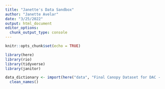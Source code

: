```yaml
---
title: "Janette's Data Sandbox"
author: "Janette Avelar"
date: "3/25/2022"
output: html_document
editor_options: 
  chunk_output_type: console
---
```


```r
knitr::opts_chunk$set(echo = TRUE)
```

```r
library(here)
library(rio)
library(tidyverse)
library(janitor)

data_dictionary <- import(here("data", "Final Canopy Dataset for DAC - Data dictionary.csv")) %>% 
  clean_names()
```

